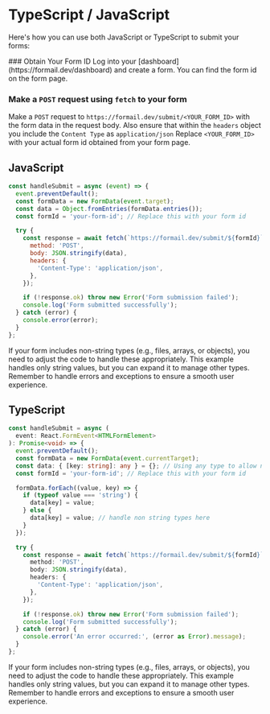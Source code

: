 
# TypeScript / JavaScript

Here's how you can use both JavaScript or TypeScript to submit your forms:

<Steps>
### Obtain Your Form ID
Log into your [dashboard](https://formail.dev/dashboard) and create a form. You can find the form id on the form page.

### Make a `POST` request using `fetch` to your form

Make a `POST` request to `https://formail.dev/submit/<YOUR_FORM_ID>` with the form data in the request body. Also ensure that within the `headers` object you include the `Content Type` as `application/json` Replace `<YOUR_FORM_ID>` with your actual form id obtained from your form page.

</Steps>

## JavaScript

```javascript copy
const handleSubmit = async (event) => {
  event.preventDefault();
  const formData = new FormData(event.target);
  const data = Object.fromEntries(formData.entries());
  const formId = 'your-form-id'; // Replace this with your form id

  try {
    const response = await fetch(`https://formail.dev/submit/${formId}`, {
      method: 'POST',
      body: JSON.stringify(data),
      headers: {
        'Content-Type': 'application/json',
      },
    });

    if (!response.ok) throw new Error('Form submission failed');
    console.log('Form submitted successfully');
  } catch (error) {
    console.error(error);
  }
};
```

<Callout type='warning'>
  If your form includes non-string types (e.g., files, arrays, or objects), you
  need to adjust the code to handle these appropriately. This example handles
  only string values, but you can expand it to manage other types.
</Callout>
<Callout type='info'>
  Remember to handle errors and exceptions to ensure a smooth user experience.
</Callout>

## TypeScript

```typescript copy
const handleSubmit = async (
  event: React.FormEvent<HTMLFormElement>
): Promise<void> => {
  event.preventDefault();
  const formData = new FormData(event.currentTarget);
  const data: { [key: string]: any } = {}; // Using any type to allow non-string values
  const formId = 'your-form-id'; // Replace this with your form id

  formData.forEach((value, key) => {
    if (typeof value === 'string') {
      data[key] = value;
    } else {
      data[key] = value; // handle non string types here
    }
  });

  try {
    const response = await fetch(`https://formail.dev/submit/${formId}`, {
      method: 'POST',
      body: JSON.stringify(data),
      headers: {
        'Content-Type': 'application/json',
      },
    });

    if (!response.ok) throw new Error('Form submission failed');
    console.log('Form submitted successfully');
  } catch (error) {
    console.error('An error occurred:', (error as Error).message);
  }
};
```

<Callout type='warning'>
  If your form includes non-string types (e.g., files, arrays, or objects), you
  need to adjust the code to handle these appropriately. This example handles
  only string values, but you can expand it to manage other types.
</Callout>
<Callout type='info'>
  Remember to handle errors and exceptions to ensure a smooth user experience.
</Callout>
